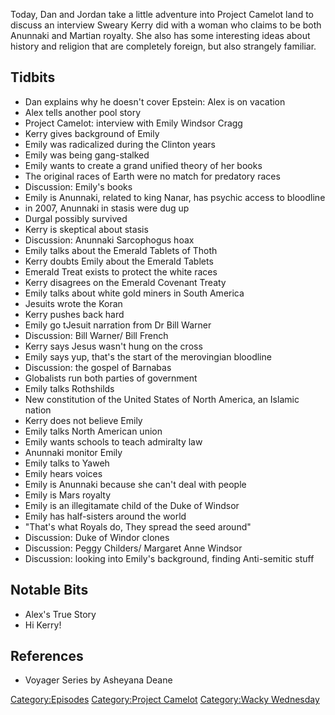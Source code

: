 {{DEFAULTSORT:
    #_EPISODE_0332:Anunnaki Stasis and Emerald Treaties
}}{{Episode
    | title           = Anunnaki Stasis and Emerald Treaties
    | caption         = Listen to this episode on [https://knowledgefight.libsyn.com/knowledge-fight-anunnaki-stasis-and-emerald-treaties Libsyn] [https://open.spotify.com/episode/5vqRUeoIldTaqaoAwWmnD1 Spotify]
    | episodeNumber   = 332
    | length          = 01:35:57
    | airDate         = August 14, 2019
    | episodeType     = [[:Category:Project Camelot|Project Camelot]], [[:Category:Wacky Wednesday|Wacky Wednesday]]
    | appearance      = [[Kerry Cassidy]], [[Emily Windsor Cragg]], [[Asheyana Dean]], [[Bill Warner]], [[Bill French]], [[Peggy Childers]], [[Margaret Anne Windsor]]
    | oocDrop         = Where are you getting this information and why do you think it means anything?
    | previousEpisode = [[331: March 13-14, 2013]]
    | nextEpisode     = [[333: August 16, 2019]]
}}

{{Stub}}

Today, Dan and Jordan take a little adventure into Project Camelot land to discuss an interview Sweary Kerry did with a woman who claims to be both Anunnaki and Martian royalty. She also has some interesting ideas about history and religion that are completely foreign, but also strangely familiar.

==Tidbits==

*Dan explains why he doesn't cover Epstein: Alex is on vacation
*Alex tells another pool story
*Project Camelot: interview with Emily Windsor Cragg
*Kerry gives background of Emily
*Emily was radicalized during the Clinton years
*Emily was being gang-stalked
*Emily wants to create a grand unified theory of her books
*The original races of Earth were no match for predatory races
*Discussion: Emily's books
*Emily is Anunnaki, related to king Nanar, has psychic access to bloodline
*in 2007, Anunnaki in stasis were dug up
*Durgal possibly survived
*Kerry is skeptical about stasis
*Discussion: Anunnaki Sarcophogus hoax
*Emily talks about the Emerald Tablets of Thoth
*Kerry doubts Emily about the Emerald Tablets
*Emerald Treat exists to protect the white races
*Kerry disagrees on the Emerald Covenant Treaty
*Emily talks about white gold miners in South America
*Jesuits wrote the Koran
*Kerry pushes back hard
*Emily go tJesuit narration from Dr Bill Warner
*Discussion: Bill Warner/ Bill French
*Kerry says Jesus wasn't hung on the cross
*Emily says yup, that's the start of the merovingian bloodline
*Discussion: the gospel of Barnabas
*Globalists run both parties of government
*Emily talks Rothshilds
*New constitution of the United States of North America, an Islamic nation
*Kerry does not believe Emily
*Emily talks North American union
*Emily wants schools to teach admiralty law
*Anunnaki monitor Emily
*Emily talks to Yaweh
*Emily hears voices
*Emily is Anunnaki because she can't deal with people
*Emily is Mars royalty
*Emily is an illegitamate child of the Duke of Windsor
*Emily has half-sisters around the world
*"That's what Royals do, They spread the seed around"
*Discussion: Duke of Windor clones
*Discussion: Peggy Childers/ Margaret Anne Windsor
*Discussion: looking into Emily's background, finding Anti-semitic stuff

==Notable Bits==

*Alex's True Story
*Hi Kerry!

==References==

*Voyager Series by Asheyana Deane

[[Category:Episodes]]
[[Category:Project Camelot]]
[[Category:Wacky Wednesday]]
